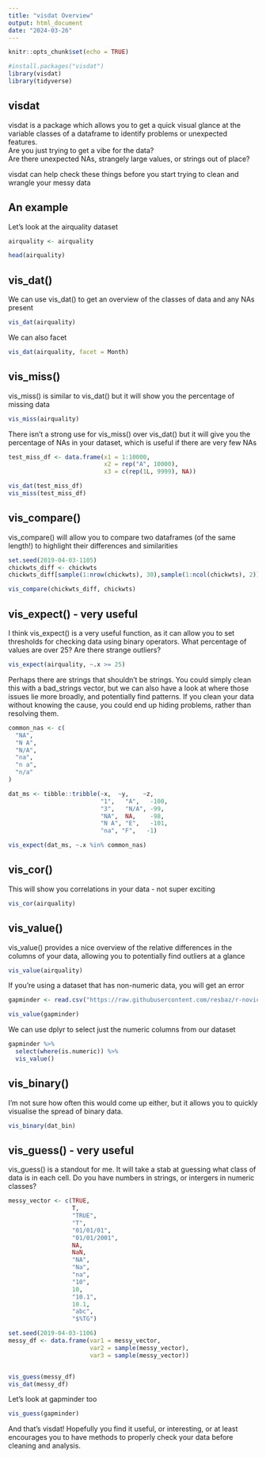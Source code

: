 ```yaml
---
title: "visdat Overview"
output: html_document
date: "2024-03-26"
---
```


```r
knitr::opts_chunk$set(echo = TRUE)

#install.packages("visdat")
library(visdat)
library(tidyverse)
```

## visdat

visdat is a package which allows you to get a quick visual glance at the variable classes of a dataframe to identify problems or unexpected features. \
Are you just trying to get a vibe for the data? \
Are there unexpected NAs, strangely large values, or strings out of place?

visdat can help check these things before you start trying to clean and wrangle your messy data

## An example

Let's look at the airquality dataset

```r
airquality <- airquality

head(airquality)
```

## vis_dat()

We can use vis_dat() to get an overview of the classes of data and any NAs present

```r
vis_dat(airquality)
```

We can also facet

```r
vis_dat(airquality, facet = Month)
```

## vis_miss()

vis_miss() is similar to vis_dat() but it will show you the percentage of missing data

```r
vis_miss(airquality)
```

There isn't a strong use for vis_miss() over vis_dat() but it will give you the percentage of NAs in your dataset, which is useful if there are very few NAs

```r
test_miss_df <- data.frame(x1 = 1:10000,
                           x2 = rep("A", 10000),
                           x3 = c(rep(1L, 9999), NA))

vis_dat(test_miss_df)
vis_miss(test_miss_df)
```

## vis_compare()

vis_compare() will allow you to compare two dataframes (of the same length!) to highlight their differences and similarities

```r
set.seed(2019-04-03-1105)
chickwts_diff <- chickwts
chickwts_diff[sample(1:nrow(chickwts), 30),sample(1:ncol(chickwts), 2)] <- NA

vis_compare(chickwts_diff, chickwts)
```

## vis_expect() - very useful

I think vis_expect() is a very useful function, as it can allow you to set thresholds for checking data using binary operators. What percentage of values are over 25? Are there strange outliers?

```r
vis_expect(airquality, ~.x >= 25)

```

Perhaps there are strings that shouldn't be strings. You could simply clean this with a bad_strings vector, but we can also have a look at where those issues lie more broadly, and potentially find patterns. If you clean your data without knowing the cause, you could end up hiding problems, rather than resolving them.

```r
common_nas <- c(
  "NA",
  "N A",
  "N/A",
  "na",
  "n a",
  "n/a"
)

dat_ms <- tibble::tribble(~x,  ~y,    ~z,
                          "1",   "A",   -100,
                          "3",   "N/A", -99,
                          "NA",  NA,    -98,
                          "N A", "E",   -101,
                          "na", "F",   -1)

vis_expect(dat_ms, ~.x %in% common_nas)
```

## vis_cor()

This will show you correlations in your data - not super exciting

```r
vis_cor(airquality)
```

## vis_value()

vis_value() provides a nice overview of the relative differences in the columns of your data, allowing you to potentially find outliers at a glance

```r
vis_value(airquality)
```

If you're using a dataset that has non-numeric data, you will get an error

```r
gapminder <- read.csv("https://raw.githubusercontent.com/resbaz/r-novice-gapminder-files/master/data/gapminder-FiveYearData.csv")

vis_value(gapminder)
```

We can use dplyr to select just the numeric columns from our dataset

```r
gapminder %>% 
  select(where(is.numeric)) %>% 
  vis_value()
```

## vis_binary()

I'm not sure how often this would come up either, but it allows you to quickly visualise the spread of binary data.

```r
vis_binary(dat_bin)

```

## vis_guess() - very useful

vis_guess() is a standout for me. It will take a stab at guessing what class of data is in each cell. Do you have numbers in strings, or intergers in numeric classes?

```r
messy_vector <- c(TRUE,
                  T,
                  "TRUE",
                  "T",
                  "01/01/01",
                  "01/01/2001",
                  NA,
                  NaN,
                  "NA",
                  "Na",
                  "na",
                  "10",
                  10,
                  "10.1",
                  10.1,
                  "abc",
                  "$%TG")

set.seed(2019-04-03-1106)
messy_df <- data.frame(var1 = messy_vector,
                       var2 = sample(messy_vector),
                       var3 = sample(messy_vector))


vis_guess(messy_df)
vis_dat(messy_df)
```

Let's look at gapminder too

```r
vis_guess(gapminder)

```

And that's visdat! Hopefully you find it useful, or interesting, or at least encourages you to have methods to properly check your data before cleaning and analysis.
